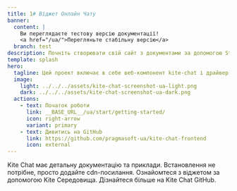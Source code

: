 ```yaml
---
title: 1# Віджет Онлайн Чату
banner:
  content: |
    Ви переглядаєте тестову версію документації!
    <a href="/ua/">Перегляньте стабільну версію</a>
  branch: test
description: Почніть створювати свій сайт з документами за допомогою Starlight.
template: splash
hero:
  tagline: Цей проект включає в себе веб-компонент kite-chat і драйвер протоколу для зв'язку з бекендом чату.
  image:
    light: ../../../assets/kite-chat-screenshot-ua-light.png
    dark: ../../../assets/kite-chat-screenshot-ua-dark.png
  actions:
    - text: Початок роботи
      link: __BASE_URL__/ua/start/getting-started/
      icon: right-arrow
      variant: primary
    - text: Дивитись на GitHub
      link: https://github.com/pragmasoft-ua/kite-chat-frontend
      icon: external
---
```



<CardGrid stagger>
	<LinkCard title="Документація" icon="pencil" href="__BASE_URL__/ua/reference/elements/">
		Kite Chat має детальну документацію та приклади.
	</LinkCard>
	<LinkCard title="Легке Налаштування" icon="puzzle" href="__BASE_URL__/ua/start/getting-started/">
		Встановлення не потрібне, просто додайте cdn-посилання.
	</LinkCard>
	<LinkCard title="Демонстрація" icon="rocket" href="__BASE_URL__/ua/start/demo/">
		Ознайомтеся з віджетом за допомогою Kite Середовища.
	</LinkCard>
	<LinkCard title="Open source" icon="github" href="https://github.com/pragmasoft-ua/kite-chat-frontend/">
		Дізнайтеся більше на Kite Chat GitHub.
	</LinkCard>
</CardGrid>